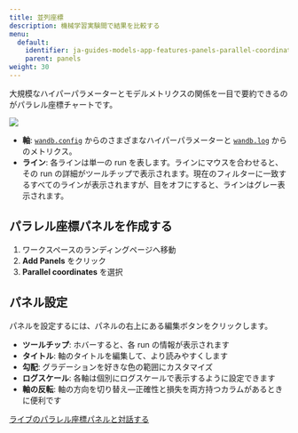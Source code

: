 ---
title: 並列座標
description: 機械学習実験間で結果を比較する
menu:
  default:
    identifier: ja-guides-models-app-features-panels-parallel-coordinates
    parent: panels
weight: 30
---

大規模なハイパーパラメーターとモデルメトリクスの関係を一目で要約できるのがパラレル座標チャートです。

<Frame>
    <img src="/images/app_ui/parallel_coordinates.gif"  />
</Frame>

* **軸**: [`wandb.config`](/ja/guides/models/track/config) からのさまざまなハイパーパラメーターと [`wandb.log`](/ja/guides/models/track/log/) からのメトリクス。
* **ライン**: 各ラインは単一の run を表します。ラインにマウスを合わせると、その run の詳細がツールチップで表示されます。現在のフィルターに一致するすべてのラインが表示されますが、目をオフにすると、ラインはグレー表示されます。

## パラレル座標パネルを作成する

1. ワークスペースのランディングページへ移動
2. **Add Panels** をクリック
3. **Parallel coordinates** を選択

## パネル設定

パネルを設定するには、パネルの右上にある編集ボタンをクリックします。

* **ツールチップ**: ホバーすると、各 run の情報が表示されます
* **タイトル**: 軸のタイトルを編集して、より読みやすくします
* **勾配**: グラデーションを好きな色の範囲にカスタマイズ
* **ログスケール**: 各軸は個別にログスケールで表示するように設定できます
* **軸の反転**: 軸の方向を切り替え—正確性と損失を両方持つカラムがあるときに便利です

[ライブのパラレル座標パネルと対話する](https://app.wandb.ai/example-team/sweep-demo/reports/Zoom-in-on-Parallel-Coordinates-Charts--Vmlldzo5MTQ4Nw)